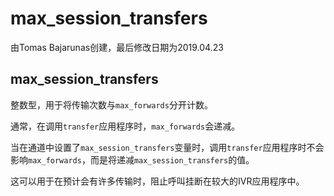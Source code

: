 # max_session_transfers 

 由Tomas Bajarunas创建，最后修改日期为2019.04.23

## max_session_transfers

整数型，用于将传输次数与`max_forwards`分开计数。

通常，在调用`transfer`应用程序时，`max_forwards`会递减。

当在通道中设置了`max_session_transfers`变量时，调用`transfer`应用程序时不会影响`max_forwards`，而是将递减`max_session_transfers`的值。

这可以用于在预计会有许多传输时，阻止呼叫挂断在较大的IVR应用程序中。